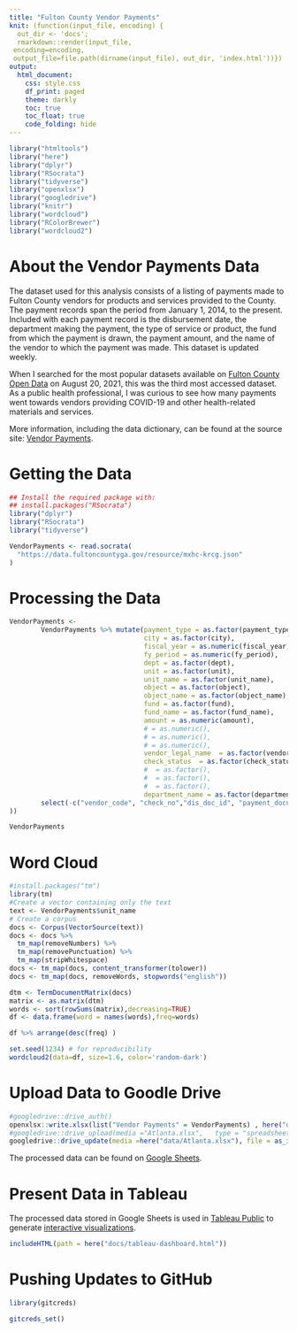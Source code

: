 ```yaml
---
title: "Fulton County Vendor Payments"
knit: (function(input_file, encoding) {
  out_dir <- 'docs';
  rmarkdown::render(input_file,
 encoding=encoding,
 output_file=file.path(dirname(input_file), out_dir, 'index.html'))})
output:
  html_document:
    css: style.css
    df_print: paged
    theme: darkly
    toc: true
    toc_float: true
    code_folding: hide
---
```




```r
library("htmltools")
library("here")
library("dplyr")
library("RSocrata")
library("tidyverse")
library("openxlsx") 
library("googledrive")
library("knitr")
library("wordcloud")
library("RColorBrewer")
library("wordcloud2")
```

# About the Vendor Payments Data

The dataset used for this analysis consists of a listing of payments made to Fulton County vendors for products and services provided to the County. The payment records span the period from January 1, 2014, to the present. Included with each payment record is the disbursement date, the department making the payment, the type of service or product, the fund from which the payment is drawn, the payment amount, and the name of the vendor to which the payment was made. This dataset is updated weekly. 

When I searched for the most popular datasets available on [Fulton County Open Data](https://data.fultoncountyga.gov/) on August 20, 2021, this was the third most accessed dataset. As a public health professional, I was curious to see how many payments went towards vendors providing COVID-19 and other health-related materials and services.  

More information, including the data dictionary, can be found at the source site: [Vendor Payments](https://data.fultoncountyga.gov/Tax-Finance/Vendor-Payments/mxhc-krcg). 


# Getting the Data

```r
## Install the required package with:
## install.packages("RSocrata")
library("dplyr")
library("RSocrata")
library("tidyverse")

VendorPayments <- read.socrata(
  "https://data.fultoncountyga.gov/resource/mxhc-krcg.json"
)
```


# Processing the Data


```r
VendorPayments <-
        VendorPayments %>% mutate(payment_type = as.factor(payment_type),
                                  city = as.factor(city),
                                  fiscal_year = as.numeric(fiscal_year),
                                  fy_period = as.numeric(fy_period),
                                  dept = as.factor(dept),
                                  unit = as.factor(unit),
                                  unit_name = as.factor(unit_name),
                                  object = as.factor(object),
                                  object_name = as.factor(object_name),
                                  fund = as.factor(fund),
                                  fund_name = as.factor(fund_name),
                                  amount = as.numeric(amount),
                                  # = as.numeric(),
                                  # = as.numeric(),
                                  # = as.numeric(),
                                  vendor_legal_name  = as.factor(vendor_legal_name),
                                  check_status  = as.factor(check_status),
                                  #  = as.factor(),
                                  #  = as.factor(),
                                  #  = as.factor(),
                                  department_name = as.factor(department_name)) %>%
        select(-c("vendor_code", "check_no","dis_doc_id", "payment_document", "vendor_invoice_no", "dept", "unit", "fiscal_year", "fy_period", "object", "fund", "vendor_invoice_date", "payment_type", "disb_week", "vendor_invoice_week", "check_clearance_or_cancel_date", "check_cc_week",	"city"
))

VendorPayments
```



# Word Cloud

```r
#install.packages("tm")
library(tm)
#Create a vector containing only the text
text <- VendorPayments$unit_name
# Create a corpus  
docs <- Corpus(VectorSource(text))
docs <- docs %>%
  tm_map(removeNumbers) %>%
  tm_map(removePunctuation) %>%
  tm_map(stripWhitespace)
docs <- tm_map(docs, content_transformer(tolower))
docs <- tm_map(docs, removeWords, stopwords("english"))

dtm <- TermDocumentMatrix(docs) 
matrix <- as.matrix(dtm) 
words <- sort(rowSums(matrix),decreasing=TRUE) 
df <- data.frame(word = names(words),freq=words)

df %>% arrange(desc(freq) )


```


```r
set.seed(1234) # for reproducibility 
wordcloud2(data=df, size=1.6, color='random-dark')
```



# Upload Data to Goodle Drive

```r

#googledrive::drive_auth() 
openxlsx::write.xlsx(list("Vendor Payments" = VendorPayments) , here("data/Atlanta.xlsx"), overwrite = TRUE, asTable = TRUE, freezePane = c("firstRow"), colWidths = "auto", withFilter = TRUE) 
#googledrive::drive_upload(media ="Atlanta.xlsx",   type = "spreadsheet", overwrite = TRUE) 
googledrive::drive_update(media =here("data/Atlanta.xlsx"), file = as_id("1yVUKyYIfw6-2f6HfHImNtVORrBTnuIuCpZRDrNCYaI8"))
```


The processed data can be found on [Google Sheets](https://docs.google.com/spreadsheets/d/1yVUKyYIfw6-2f6HfHImNtVORrBTnuIuCpZRDrNCYaI8/edit#gid=1167279414).


# Present Data in Tableau

The processed data stored in Google Sheets is used in [Tableau Public](https://public.tableau.com/s/) to generate [interactive visualizations](https://public.tableau.com/app/profile/andr.van.zyl/viz/Atlanta_16292337333820/About). 

```r
includeHTML(path = here("docs/tableau-dashboard.html")) 
```

# Pushing Updates to GitHub

```r
library(gitcreds)

gitcreds_set()
```

